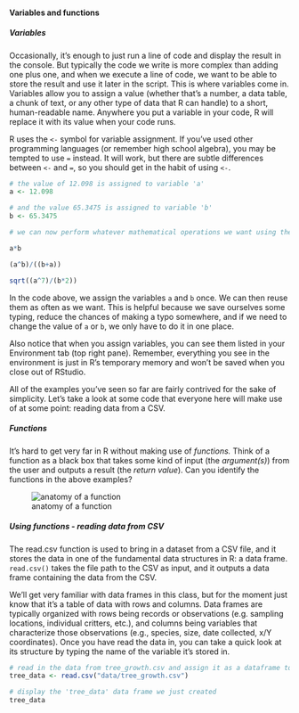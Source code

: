 #### Variables and functions

##### Variables

Occasionally, it's enough to just run a line of code and display the result in the console. But typically the code we write is more complex than adding one plus one, and when we execute a line of code, we want to be able to store the result and use it later in the script. This is where variables come in. Variables allow you to assign a value (whether that's a number, a data table, a chunk of text, or any other type of data that R can handle) to a short, human-readable name. Anywhere you put a variable in your code, R will replace it with its value when your code runs.

R uses the `<-` symbol for variable assignment. If you've used other programming languages (or remember high school algebra), you may be tempted to use `=` instead. It will work, but there are subtle differences between `<-` and `=`, so you should get in the habit of using `<-`.

```r
# the value of 12.098 is assigned to variable 'a'
a <- 12.098

# and the value 65.3475 is assigned to variable 'b'
b <- 65.3475

# we can now perform whatever mathematical operations we want using these two variables without having to repeatedly type out the actual numbers:

a*b

(a^b)/((b+a))

sqrt((a^7)/(b*2))
```

In the code above, we assign the variables `a` and `b` once. We can then reuse them as often as we want. This is helpful because we save ourselves some typing, reduce the chances of making a typo somewhere, and if we need to change the value of `a` or `b`, we only have to do it in one place.

Also notice that when you assign variables, you can see them listed in your Environment tab (top right pane). Remember, everything you see in the environment is just in R's temporary memory and won't be saved when you close out of RStudio.

All of the examples you've seen so far are fairly contrived for the sake of simplicity. Let's take a look at some code that everyone here will make use of at some point: reading data from a CSV.

##### Functions

It's hard to get very far in R without making use of *functions.* Think of a function as a black box that takes some kind of input (the *argument(s)*) from the user and outputs a result (the *return value*). Can you identify the functions in the above examples?

![anatomy of a function](images/FunctionDiagram.PNG)

##### Using functions - reading data from CSV

The read.csv function is used to bring in a dataset from a CSV file, and it stores the data in one of the fundamental data structures in R: a data frame. `read.csv()` takes the file path to the CSV as input, and it outputs a data frame containing the data from the CSV. 

We'll get very familiar with data frames in this class, but for the moment just know that it's a table of data with rows and columns. Data frames are typically organized with rows being records or observations (e.g. sampling locations, individual critters, etc.), and columns being variables that characterize those observations (e.g., species, size, date collected, x/Y coordinates).
Once you have read the data in, you can take a quick look at its structure by typing the name of the variable it's stored in.

```r
# read in the data from tree_growth.csv and assign it as a dataframe to the variable "tree_data"
tree_data <- read.csv("data/tree_growth.csv")

# display the 'tree_data' data frame we just created
tree_data
```